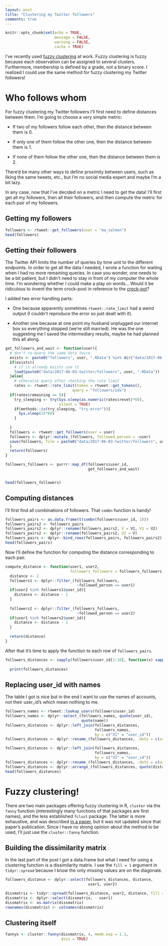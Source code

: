 ```yaml
---
layout: post
title: "Clustering my Twitter followers"
comments: true
---
```

```r
knitr::opts_chunk$set(echo = TRUE,
                      message = FALSE,
                      warning = FALSE, 
                      cache = TRUE) 
```

I've recently used [fuzzy clustering](https://en.wikipedia.org/wiki/Fuzzy_clustering) at work. Fuzzy clustering is fuzzy because each observation can be assigned to several clusters. Furthermore, membership is defined by a grade, not a binary score. I realized I could use the same method for fuzzy clustering my Twitter followers!

<!--more-->

# Who follows whom

For fuzzy clustering my Twitter followers I'll first need to define distances between them. I'm going to choose a very simple metric:

* If two of my followers follow each other, then the distance between them is 0.

* If only one of them follow the other one, then the distance between them is 1.

* If none of them follow the other one, then the distance between them is 2.

There'd be many other ways to define proximity between users, such as liking the same tweets, etc., but I'm no social media expert and maybe I'm a bit lazy.

In any case, now that I've decided on a metric I need to get the data! I'll first get all my followers, then all their followers, and then compute the metric for each pair of my followers.

## Getting my followers

```r
followers <- rtweet::get_followers(user = "ma_salmon")
head(followers)
```

## Getting their followers

The Twitter API limits the number of queries by time unit to the different endpoints. In order to get all the data I needed, I wrote a function for waiting when I had no more remaining queries. In case you wonder, one needs to be a bit patient, but I didn't need to stay in front of my computer the whole time. I'm wondering whether I could make a play on words... Would it be ridiculous to invent the term crock-post in reference to the [crock-pot](https://en.wikipedia.org/wiki/Slow_cooker  )?

I added two error handling parts:

* One because apparently sometimes `rtweet::rate_limit` had a weird output (I couldn't reproduce the error so just dealt with it).

* Another one because at one point my husband unplugged our internet box so everything stopped (we're still married). He was the one suggesting me I saved the intermediary results, maybe he had planned this all along.

```r

get_followers_and_wait <- function(user){
  # don't re-query the same data twice
  exists <- paste0("followers", user, ".RData") %in% dir("data/2017-06-03-twitter")
  if(exists){
    # if it already exists use it
    load(paste0("data/2017-06-03-twitter/followers", user, ".RData"))
  }else{
    # otherwise query after checking the rate limit
    rates <- rtweet::rate_limit(token = rtweet::get_tokens(),
                              query = "followers/ids")
  if(rates$remaining == 0){
    try_sleeping <- try(Sys.sleep(as.numeric(rates$reset)*60), 
                        silent = TRUE)
    if(methods::is(try_sleeping, "try-error")){
      Sys.sleep(15*60)
    }
    
  }
  followers <- rtweet::get_followers(user = user)
  followers <- dplyr::mutate_(followers, followed_person = ~user)
  save(followers, file = paste0("data/2017-06-03-twitter/followers", user, ".RData"))
  }
  return(followers)
}

followers_followers <- purrr::map_df(followers$user_id,
                                     get_followers_and_wait)


head(followers_followers)
```

## Computing distances

I'll first find all combinations of followers. That `combn` function is handy!

```r
followers_pairs <- as.data.frame(t(combn(followers$user_id, 2)))
followers_pairs2 <- followers_pairs
followers_pairs2 <- dplyr::rename(followers_pairs2, V = V1, V1 = V2)
followers_pairs2 <- dplyr::rename(followers_pairs2, V2 = V)
followers_pairs <- dplyr::bind_rows(followers_pairs, followers_pairs2)
head(followers_pairs) 

```

Now I'll define the function for computing the distance corresponding to each pair.

```r
compute_distance <- function(user1, user2, 
                             followers_followers = followers_followers){
  distance <- 2
  followers1 <- dplyr::filter_(followers_followers,
                                ~followed_person == user1)
  if(user2 %in% followers1$user_id){
    distance <- distance - 1
  }
  
  followers2 <- dplyr::filter_(followers_followers,
                                ~followed_person == user2)
  if(user1 %in% followers2$user_id){
    distance <- distance - 1
  }
  
  return(distance)
}

```

After that it's time to apply the function to each row of `followers_pairs`.

```r
followers_distances <- sapply(followers$user_id[1:10], function(x) sapply(followers$user_id[1:10], compute_distance,
                                                                          followers_followers = followers_followers))
  print(followers_distances)
```

## Replacing user_id with names

The table I got is nice but in the end I want to use the names of accounts, not their user_id's which mean nothing to me.

```r
followers_names <- rtweet::lookup_users(followers$user_id)
followers_names <- dplyr::select_(followers_names, quote(user_id),
                                  quote(name))
followers_distances <- dplyr::left_join(followers_distances,
                                        followers_names,
                                        by = c("V1" = "user_id"))
followers_distances <- dplyr::rename_(followers_distances, .dots = c(user1 = "name"))

followers_distances <- dplyr::left_join(followers_distances,
                                        followers_names,
                                        by = c("V2" = "user_id"))
followers_distances <- dplyr::rename_(followers_distances, .dots = c(user2 = "name"))
followers_distances <- dplyr::arrange_(followers_distances, quote(distance))
head(followers_distances)
```

# Fuzzy clustering!

There are two main packages offering fuzzy clustering in R, `cluster` via the `fanny` function (interestingly many functions of that packages are first names), and the less established `fclust` package. The latter is more exhaustive, and was described [in a paper](http://www.sciencedirect.com/science/article/pii/S016501141500216X), but it was not updated since that paper's publication. Since I have no strong opinion about the method to be used, I'll just use the `cluster::fanny` function.

## Building the dissimilarity matrix

In the last part of the post I got a data.frame but what I need for using a clustering function is a dissimilarity matrix. I use the `fill = 1` argument in `tidyr::spread` because I know the only missing values are on the diagonale.

```r
followers_distance <- dplyr::select(followers_distances, distance, 
                                     user1, user2)

dissmatrix <- tidyr::spread(followers_distance, user2, distance, fill = 1)
dissmatrix <- dplyr::select(dissmatrix, - user1)
dissmatrix <- as.matrix(dissmatrix)
rownames(dissmatrix) <- colnames(dissmatrix)

```

## Clustering itself

```r
fannyx <- cluster::fanny(dissmatrix, 4, memb.exp = 1.1,
                         diss = TRUE)
```